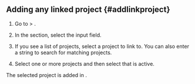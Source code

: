 ## Adding any linked project {#addlinkproject}

1. Go to <Cmdname sid="side_management" className="uitext" /> &gt; <Cmdname sid="side_correlatedProjectManagement" className="uitext" />.

2. In the <Cmdname sid="TTL07015" className="uitext" /> section, select the <Cmdname sid="project_selection" className="uitext" /> input field.

   <ImgLang img="linked-project-management-add-project.png" desc="Correlated Project Management" />

3. If you see a list of projects, select a project to link to. You can also enter a string to search for matching projects.

4. Select one or more projects and then select <Cmdname sid="add" className="uitext" /> that is active.

The selected project is added in <Cmdname sid="TTL07016" className="uitext" />.
